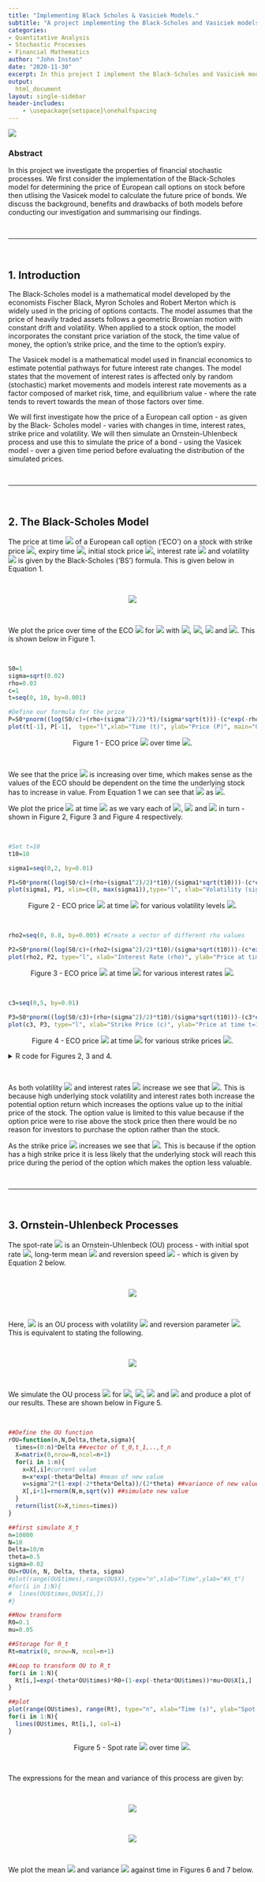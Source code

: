 ```yaml
---
title: "Implementing Black Scholes & Vasiciek Models."
subtitle: "A project implementing the Black-Scholes and Vasiciek models to determine the prices of call options and bonds respectively."
categories:
- Quantitative Analysis
- Stochastic Processes
- Financial Mathematics
author: "John Inston"
date: "2020-11-30"
excerpt: In this project I implement the Black-Scholes and Vasiciek models to determine the prices of call options and bonds respectively.  
output:   
  html_document
layout: single-sidebar
header-includes:
    - \usepackage{setspace}\onehalfspacing
---
```


![](featured-hex.png)

### Abstract

In this project we investigate the properties of financial stochastic processes.  We first consider the implementation of the Black-Scholes model for determining the price of European call options on stock before then utlising the Vasicek model to calculate the future price of bonds.  We discuss the background, benefits and drawbacks of both models before conducting our investigation and summarising our findings.

<br>

---

<br>

## 1.  Introduction

The Black-Scholes model is a mathematical model developed by the economists Fischer Black, Myron Scholes and Robert Merton which is widely used in the pricing of options contacts. The model assumes that the price of heavily traded assets follows a geometric Brownian motion with constant drift and volatility. When applied to a stock option, the model incorporates the constant price variation of the stock, the time value of money, the option’s strike price, and the time to the option’s expiry.
<br>

The Vasicek model is a mathematical model used in financial economics to estimate potential pathways for future interest rate changes. The model states that the movement of interest rates is affected only by random (stochastic) market movements and models interest rate movements as a factor composed of market risk, time, and equilibrium value - where the rate tends to revert towards the mean of those factors over time.
<br>

We will first investigate how the price of a European call option - as given by the Black- Scholes model - varies with changes in time, interest rates, strike price and volatility. We will then simulate an Ornstein-Uhlenbeck process and use this to simulate the price of a bond - using the Vasicek model - over a given time period before evaluating the distribution of the simulated prices.

<br>

---

<br>

## 2.  The Black-Scholes Model

The price at time <img src="https://render.githubusercontent.com/render/math?math=t_0=0"> of a European call option ('ECO') on a stock with strike price <img src="https://render.githubusercontent.com/render/math?math=c">, expiry time <img src="https://render.githubusercontent.com/render/math?math=t_0">, initial stock price <img src="https://render.githubusercontent.com/render/math?math=S_0">, interest rate <img src="https://render.githubusercontent.com/render/math?math=\rho"> and volatility <img src="https://render.githubusercontent.com/render/math?math=\sigma"> is given by the Black-Scholes ('BS') formula.  This is given below in Equation 1.

<br>

<p style="text-align: center;"> 
<img src="https://render.githubusercontent.com/render/math?math=\Large P_{t_0}=S_0\Phi\big(\frac{\log(S_0/c)%2B(\rho%2B\sigma^2/2)t_0}{\sigma\sqrt{t_0}}\big)-c\exp(\rho t_0)\Phi\big(\frac{\log(s_0/c)%2B(\rho-\sigma^2/2)t_0}{\sigma\sqrt{t_0}}\big)."></p>

<br>

We plot the price over time of the ECO <img src="https://render.githubusercontent.com/render/math?math=P_t"> for <img src="https://render.githubusercontent.com/render/math?math=0\leq t\leq 10"> with <img src="https://render.githubusercontent.com/render/math?math=s_0=1">, <img src="https://render.githubusercontent.com/render/math?math=\sigma^2=0.02">, <img src="https://render.githubusercontent.com/render/math?math=\rho=0.03"> and <img src="https://render.githubusercontent.com/render/math?math=c=1">.  This is shown below in Figure 1.

<br>

```r
S0=1 
sigma=sqrt(0.02)
rho=0.03
c=1
t=seq(0, 10, by=0.001)

#Define our formula for the price
P=S0*pnorm((log(S0/c)+(rho+(sigma^2)/2)*t)/(sigma*sqrt(t)))-(c*exp(-rho*t))*pnorm((log(S0/c)+(rho-(sigma^2)/2)*t)/(sigma*sqrt(t)))
plot(t[-1], P[-1],  type="l",xlab="Time (t)", ylab="Price (P)", main="Option price over time.")
```

<p style="text-align: center;"> 
Figure 1 - ECO price <img src="https://render.githubusercontent.com/render/math?math=P_t"> over time <img src="https://render.githubusercontent.com/render/math?math=t">.</p>

<br>

We see that the price <img src="https://render.githubusercontent.com/render/math?math=P_t"> is increasing over time, which makes sense as the values of the ECO should be dependent on the time the underlying stock has to increase in value.  From Equation 1 we can see that <img src="https://render.githubusercontent.com/render/math?math=P_t\rightarrow S_0"> as <img src="https://render.githubusercontent.com/render/math?math=t\rightarrow\infty">.

We plot the price <img src="https://render.githubusercontent.com/render/math?math=P_{10}"> at time <img src="https://render.githubusercontent.com/render/math?math=t=10"> as we vary each of <img src="https://render.githubusercontent.com/render/math?math=\sigma">, <img src="https://render.githubusercontent.com/render/math?math=\rho"> and <img src="https://render.githubusercontent.com/render/math?math=c"> in turn - shown in Figure 2, Figure 3 and Figure 4 respectively.

<br>

```r

#Set t=10
t10=10

sigma1=seq(0,2, by=0.01)

P1=S0*pnorm((log(S0/c)+(rho+(sigma1^2)/2)*t10)/(sigma1*sqrt(t10)))-(c*exp(-rho*t10))*pnorm((log(S0/c)+(rho-(sigma1^2)/2)*t10)/(sigma1*sqrt(t10)))
plot(sigma1, P1, xlim=c(0, max(sigma1)),type="l", xlab="Volatility (sigma)", ylab="Price at time t=10", main="Price P10 against volatility")

```

<p style="text-align: center;"> 
Figure 2 - ECO price <img src="https://render.githubusercontent.com/render/math?math=P_{10}"> at time <img src="https://render.githubusercontent.com/render/math?math=t=10"> for various volatility levels <img src="https://render.githubusercontent.com/render/math?math=\sigma">.</p>

<br>

```r

rho2=seq(0, 0.8, by=0.005) #Create a vector of different rho values

P2=S0*pnorm((log(S0/c)+(rho2+(sigma^2)/2)*t10)/(sigma*sqrt(t10)))-(c*exp(-rho2*t10))*pnorm((log(S0/c)+(rho2-(sigma^2)/2)*t10)/(sigma*sqrt(t10)))
plot(rho2, P2, type="l", xlab="Interest Rate (rho)", ylab="Price at time t=10", main="Price P10 against interest rate")

```

<p style="text-align: center;"> 
Figure 3 - ECO price <img src="https://render.githubusercontent.com/render/math?math=P_{10}"> at time <img src="https://render.githubusercontent.com/render/math?math=t=10"> for various interest rates <img src="https://render.githubusercontent.com/render/math?math=\rho">.</p>

<br>

```r
c3=seq(0,5, by=0.01)

P3=S0*pnorm((log(S0/c3)+(rho+(sigma^2)/2)*t10)/(sigma*sqrt(t10)))-(c3*exp(-rho*t10))*pnorm((log(S0/c3)+(rho-(sigma^2)/2)*t10)/(sigma*sqrt(t10)))
plot(c3, P3, type="l", xlab="Strike Price (c)", ylab="Price at time t=10", main="Price P10 against strike price")

```

<p style="text-align: center;"> 
Figure 4 - ECO price <img src="https://render.githubusercontent.com/render/math?math=P_{10}"> at time <img src="https://render.githubusercontent.com/render/math?math=t=10"> for various strike prices <img src="https://render.githubusercontent.com/render/math?math=c">.</p>

<details>
<summary>R code for Figures 2, 3 and 4.</summary>
<p>

```{c#}
#Set t=10
t10=10

sigma1=seq(0,2, by=0.01)

P1=S0*pnorm((log(S0/c)+(rho+(sigma1^2)/2)*t10)/(sigma1*sqrt(t10)))-(c*exp(-rho*t10))*pnorm((log(S0/c)+(rho-(sigma1^2)/2)*t10)/(sigma1*sqrt(t10)))
plot(sigma1, P1, xlim=c(0, max(sigma1)),type="l", xlab="Volatility (sigma)", ylab="Price at time t=10", main="Price P10 against volatility")

rho2=seq(0, 0.8, by=0.005) #Create a vector of different rho values

P2=S0*pnorm((log(S0/c)+(rho2+(sigma^2)/2)*t10)/(sigma*sqrt(t10)))-(c*exp(-rho2*t10))*pnorm((log(S0/c)+(rho2-(sigma^2)/2)*t10)/(sigma*sqrt(t10)))
plot(rho2, P2, type="l", xlab="Interest Rate (rho)", ylab="Price at time t=10", main="Price P10 against interest rate")

c3=seq(0,5, by=0.01)

P3=S0*pnorm((log(S0/c3)+(rho+(sigma^2)/2)*t10)/(sigma*sqrt(t10)))-(c3*exp(-rho*t10))*pnorm((log(S0/c3)+(rho-(sigma^2)/2)*t10)/(sigma*sqrt(t10)))
plot(c3, P3, type="line", xlab="Strike Price (c)", ylab="Price at time t=10", main="Price P10 against strike price")
```

</p>
</details> 

<br>

As both volatility <img src="https://render.githubusercontent.com/render/math?math=\sigma"> and interest rates <img src="https://render.githubusercontent.com/render/math?math=\rho"> increase we see that <img src="https://render.githubusercontent.com/render/math?math=P_{10}\rightarrow S_0">.  This is because high underlying stock volatility and interest rates both increase the potential option return which increases the options value up to the initial price of the stock.  The option value is limited to this value because if the option price were to rise above the stock price then there would be no reason for investors to purchase the option rather than the stock.

As the strike price <img src="https://render.githubusercontent.com/render/math?math=c"> increases we see that <img src="https://render.githubusercontent.com/render/math?math=P_{10}\rightarrow 0">.  This is because if the option has a high strike price it is less likely that the underlying stock will reach this price during the period of the option which makes the option less valuable.

<br>

---

<br>

## 3. Ornstein-Uhlenbeck Processes

The spot-rate <img src="https://render.githubusercontent.com/render/math?math=\{R_s:s>0\}"> is an Ornstein-Uhlenbeck (OU) process - with initial spot rate <img src="https://render.githubusercontent.com/render/math?math=R_0">, long-term mean <img src="https://render.githubusercontent.com/render/math?math=\mu"> and reversion speed <img src="https://render.githubusercontent.com/render/math?math=\theta>0"> - which is given by Equation 2 below.

<br>

<p style="text-align: center;"> 
<img src="https://render.githubusercontent.com/render/math?math=\Large R_s=e^{-\theta s}R_0%2B(1-e^{-\theta s})\mu%2B X_s."></p>

<br>

Here, <img src="https://render.githubusercontent.com/render/math?math=X_s"> is an OU process with volatility <img src="https://render.githubusercontent.com/render/math?math=\sigma>0"> and reversion parameter <img src="https://render.githubusercontent.com/render/math?math=\theta>0">. This is equivalent to stating the following.

<br>

<p style="text-align: center;"> 
<img src="https://render.githubusercontent.com/render/math?math=\Large E[X_s]=0 \hspace{.5cm}\text{and}\hspace{.5cm}Cov(X_s, X_t)=\frac{\sigma^2}{2\theta}e^{-\theta(s+t)}e^{2\theta\min(s, t)-1}."></p>

<br>

We simulate the OU process <img src="https://render.githubusercontent.com/render/math?math=\{R_s:0\leq s\leq 10\}"> for <img src="https://render.githubusercontent.com/render/math?math=R_0=0.1">, <img src="https://render.githubusercontent.com/render/math?math=\theta=0.5">, <img src="https://render.githubusercontent.com/render/math?math=\mu=0.05"> and <img src="https://render.githubusercontent.com/render/math?math=\sigma=0.02"> and produce a plot of our results.  These are shown below in Figure 5.

<br>

```r
##Define the OU function
rOU=function(n,N,Delta,theta,sigma){ 
  times=(0:n)*Delta ##vector of t_0,t_1,..,t_n 
  X=matrix(0,nrow=N,ncol=n+1)
  for(i in 1:n){
    x=X[,i]#current value
    m=x*exp(-theta*Delta) #mean of new value 
    v=sigma^2*(1-exp(-2*theta*Delta))/(2*theta) ##variance of new value 
    X[,i+1]=rnorm(N,m,sqrt(v)) ##simulate new value
  }
  return(list(X=X,times=times)) 
}

##first simulate X_t
n=10000
N=10
Delta=10/n
theta=0.5
sigma=0.02
OU=rOU(n, N, Delta, theta, sigma)
#plot(range(OU$times),range(OU$X),type="n",xlab="Time",ylab="#X_t") 
#for(i in 1:N){
#  lines(OU$times,OU$X[i,])
#}

##Now transform
R0=0.1
mu=0.05

##Storage for R_t
Rt=matrix(0, nrow=N, ncol=n+1)

##Loop to transform OU to R_t
for(i in 1:N){
  Rt[i,]=exp(-theta*OU$times)*R0+(1-exp(-theta*OU$times))*mu+OU$X[i,]
}

##plot
plot(range(OU$times), range(Rt), type="n", xlab="Time (s)", ylab="Spot Rate R", main="Spot Rates over Time")
for(i in 1:N){
  lines(OU$times, Rt[i,], col=i)
}

```

<p style="text-align: center;"> 
Figure 5 - Spot rate <img src="https://render.githubusercontent.com/render/math?math=\{R_s:0\leq s\leq 10\}"> over time <img src="https://render.githubusercontent.com/render/math?math=s">.</p>

<br>

The expressions for the mean and variance of this process are given by:

<br>

<p style="text-align: center;"> 
<img src="https://render.githubusercontent.com/render/math?math=\Large E[R_s]=e^{-\theta s}R_0+(1+e^{-\theta s})\mu,"></p>

<br>

<p style="text-align: center;"> 
<img src="https://render.githubusercontent.com/render/math?math=\Large V[R_s]=\frac{\sigma^2}{2\theta}(1-e^{-s\theta s})."></p>

<br>

We plot the mean <img src="https://render.githubusercontent.com/render/math?math=E[R_s]"> and variance <img src="https://render.githubusercontent.com/render/math?math=V[R_s]"> against time in Figures 6 and 7 below.


